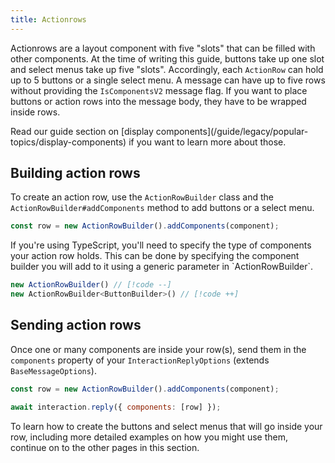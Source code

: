 ```yaml
---
title: Actionrows
---
```


Actionrows are a layout component with five "slots" that can be filled with other components. At the time of writing this guide, buttons take up one slot and select menus take up five "slots". Accordingly, each `ActionRow` can hold up to 5 buttons or a single select menu. A message can have up to five rows without providing the `IsComponentsV2` message flag. If you want to place buttons or action rows into the message body, they have to be wrapped inside rows.

<Callout>
	Read our guide section on [display components](/guide/legacy/popular-topics/display-components) if you want to learn
	more about those.
</Callout>

## Building action rows

To create an action row, use the `ActionRowBuilder` class and the `ActionRowBuilder#addComponents` method to add buttons or a select menu.

```js
const row = new ActionRowBuilder().addComponents(component);
```

<Callout>
If you're using TypeScript, you'll need to specify the type of components your action row holds. This can be done by specifying the component builder you will add to it using a generic parameter in `ActionRowBuilder`.

```js
new ActionRowBuilder() // [!code --]
new ActionRowBuilder<ButtonBuilder>() // [!code ++]
```

</Callout>

## Sending action rows

Once one or many components are inside your row(s), send them in the `components` property of your `InteractionReplyOptions` (extends `BaseMessageOptions`).

```js
const row = new ActionRowBuilder().addComponents(component);

await interaction.reply({ components: [row] });
```

To learn how to create the buttons and select menus that will go inside your row, including more detailed examples on how you might use them, continue on to the other pages in this section.

